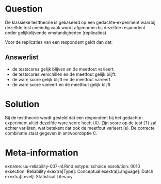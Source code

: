 
Question
========
  
De klassieke testtheorie is gebaseerd op een gedachte-experiment waarbij dezelfde test oneindig vaak wordt afgenomen bij dezelfde respondent onder gelijkblijvende omstandigheden (replicaties).

Voor de replicaties van een respondent geldt dan dat:
  
Answerlist
----------
* de testscores gelijk blijven en de meetfout varieert.
* de testscores verschillen en de meetfout gelijk blijft.
* de ware score gelijk blijft en de meetfout varieert.
* de ware score varieert en de meetfout gelijk blijft.	


Solution
========
  
Bij de testtheorie wordt gesteld dat een respondent bij het gedachte-experiment altijd dezelfde ware score heeft (X). Zijn score op de test (T) zal echter variëren, wat betekent dat ook de meetfout varieert (e). De correcte combinatie staat gegeven in antwoordoptie C.

Meta-information
================
exname: uu-reliability-007-nl.Rmd
extype: schoice
exsolution: 0010
exsection: Reliability
exextra[Type]: Conceptual
exextra[Language]: Dutch
exextra[Level]: Statistical Literacy
